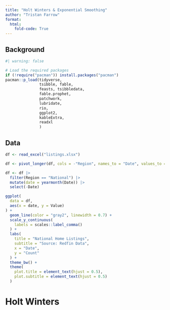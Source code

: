 ```yaml
---
title: "Holt Winters & Exponential Smoothing"
author: "Tristan Farrow"
format: 
  html: 
    fold-code: True
---
```


## Background


```r
#| warning: false

# Load the required packages
if (!require("pacman")) install.packages("pacman")
pacman::p_load(tidyverse, 
               tsibble, fable,
               feasts, tsibbledata,
               fable.prophet,
               patchwork,
               lubridate, 
               rio,
               ggplot2,
               kableExtra,
               readxl
               )
```

## Data

```r
df <- read_excel("listings.xlsx")

df <- pivot_longer(df, cols = -"Region", names_to = "Date", values_to = "Value")

df <- df |> 
  filter(Region == "National") |> 
  mutate(date = yearmonth(Date)) |> 
  select(-Date)

ggplot(
  data = df,
  aes(x = date, y = Value)
) +
  geom_line(color = "gray2", linewidth = 0.7) +
  scale_y_continuous(
    labels = scales::label_comma()
  ) +
  labs(
    title = "National Home Listings",
    subtitle = "Source: Redfin Data",
    x = "Date",
    y = "Count"
  ) +
  theme_bw() +
  theme(
    plot.title = element_text(hjust = 0.5),
    plot.subtitle = element_text(hjust = 0.5)
  )

```


# Holt Winters
